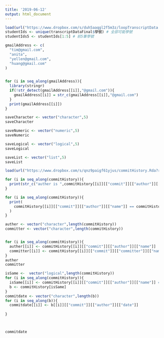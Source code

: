 ```yaml
---
title: '2019-06-12'
output: html_document
---
```


```r
load(url("https://www.dropbox.com/s/duh5aaqgl2f5m3z/loopTranscriptData.Rda?raw=1"))
studentIds <- unique(transcriptDataFinal$學號) # 全部可能學號
studentIds5 <- studentIds[1:5] # 前5筆學號
```

```r
gmailAddress <- c(
  "tim@gmail.com",
  "anita",
  "yellen@gmail.com",
  "huang@gmail.com"
)
  

```

```r
for (i in seq_along(gmailAddress)){
  library(stringr)
  if(!str_detect(gmailAddress[[i]],"@gmail.com")){
    gmailAddress[[i]] = str_c(gmailAddress[[i]],"@gmail.com")
  }
  print(gmailAddress[[i]])
}
```

```r
saveCharacter <- vector("character",5)
saveCharacter

saveNumeric <- vector("numeric",5)
saveNumeric

saveLogical <- vector("logical",5)
saveLogical

saveList <- vector("list",5)
saveList
```

```r
load(url("https://www.dropbox.com/s/qnz9paigf61yjus/commitHistory.Rda?raw=1"))
```

```r
for (i in seq_along(commitHistory)){
  print(str_c("auther is ",commitHistory[[i]][["commit"]][["author"]][["name"]]," , ","committer is ",commitHistory[[i]][["commit"]][["committer"]][["name"]]))
}
```

```r
for (i in seq_along(commitHistory)){
  print(
    commitHistory[[i]][["commit"]][["author"]][["name"]] == commitHistory[[i]][["commit"]][["committer"]][["name"]]
  )
}
```

```r

auther <- vector("character",length(commitHistory))
committer <- vector("character",length(commitHistory))


for (i in seq_along(commitHistory)){
  auther[[i]] <- commitHistory[[i]][["commit"]][["author"]][["name"]]
  committer[[i]] <- commitHistory[[i]][["commit"]][["committer"]][["name"]]
}
auther
committer

```

```r
isSame <-  vector("logical",length(commitHistory))
for (i in seq_along(commitHistory)){
  isSame[[i]] <- commitHistory[[i]][["commit"]][["author"]][["name"]] == commitHistory[[i]][["commit"]][["committer"]][["name"]]
  b <- commitHistory[isSame]
}
commitdate <- vector("character",length(b))
for (i in seq_along(b)){
  commitdate[[i]] <- b[[i]][["commit"]][["author"]][["date"]]
  
}
  


commitdate
```


